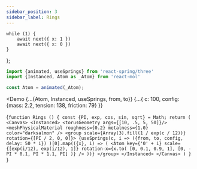 ---
sidebar_position: 3
sidebar_label: Rings
---




    while (1) {
        await next({ x: 1 })
        await next({ x: 0 })
    }
};

```js
import {animated, useSprings} from 'react-spring/three'
import {Instanced, Atom as _Atom} from 'react-mol'

const Atom = animated(_Atom);
```

<Demo
    {...{Atom, Instanced, useSprings, from, to}}
    {...{
        c: 100,
        config: {mass: 2.2, tension: 138, friction: 79}
    }}
>
{`function Rings () {
  const {PI, exp, cos, sin, sqrt} = Math;
  return (
    <Canvas>
      <Instanced>
        <torusGeometry args={[10, .5, 5, 50]}/>
        <meshPhysicalMaterial
          roughness={0.2}
          metalness={1.0}
          color="darksalmon"
        />
        <group
          scale={Array(3).fill(1 / exp(c / 12))}
          rotation={[PI / 2, 0, 0]}>
          {useSprings(c, i =>
            ({from, to, config, delay: 50 * i})
          )[0].map(({x}, i) => (
            <Atom
              key={'0' + i}
              scale={[exp(i/12), exp(i/12), 1]}
              rotation-x={x.to(
                [0, 0.1, 0.9, 1],
                [0, -PI * 0.1, PI * 1.1, PI]
              )}
            />
          ))}
        </group>
      </Instanced>
    </Canvas>
  )
}
`}
</Demo>

